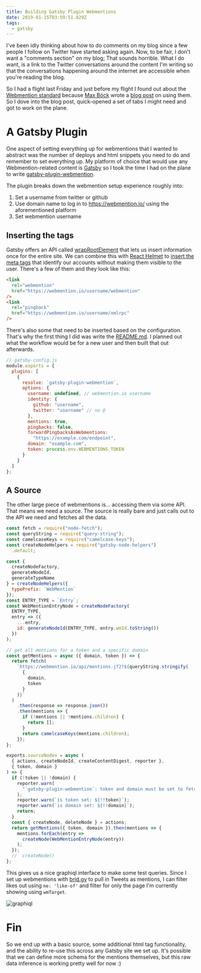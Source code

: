 ```yaml
---
title: Building Gatsby Plugin Webmentions
date: 2019-01-15T03:59:51.829Z
tags:
  - gatsby
---
```


I've been idly thinking about how to do comments on my blog
since a few people I follow on Twitter have started asking
again. Now, to be fair, I don't want a "comments section" on
my blog; That sounds horrible. What I do want, is a link to
the Twitter conversations around the content I'm writing so
that the conversations happening around the internet are
accessible when you're reading the blog.

So I had a flight last Friday and just before my flight I
found out about the
[Webmention standard](https://www.w3.org/TR/webmention/)
because [Max Böck](https://twitter.com/mxbck) wrote a
[blog post](https://mxb.at/blog/using-webmentions-on-static-sites/)
on using them. So I dove into the blog post, quick-opened a
set of tabs I might need and got to work on the plane.

# A Gatsby Plugin

One aspect of setting everything up for webmentions that I
wanted to abstract was the number of deploys and html
snippets you need to do and remember to set everything up.
My platform of choice that would use any Webmention-related
content is [Gatsby](https://www.gatsbyjs.org/) so I took the
time I had on the plane to write
[gatsby-plugin-webmention](https://github.com/ChristopherBiscardi/gatsby-plugin-webmention).

The plugin breaks down the webmention setup experience
roughly into:

1. Set a username from twitter or github
2. Use domain name to log in to https://webmention.io/ using
   the aforementioned platform
3. Set webmention username

## Inserting the tags

Gatsby offers an API called
[wrapRootElement](/post/controlling-the-gatsby-application-root)
that lets us insert information once for the entire site. We
can combine this with
[React Helmet](https://github.com/nfl/react-helmet) to
[insert the meta tags](https://github.com/ChristopherBiscardi/gatsby-plugin-webmention/blob/15eae29b2ea5ebc2704c38610e8ae5ebff38a6f2/wrap-root-element.js)
that identify our accounts without making them visible to
the user. There's a few of them and they look like this:

```html
<link
  rel="webmention"
  href="https://webmention.io/username/webmention"
/>
<link
  rel="pingback"
  href="https://webmention.io/username/xmlrpc"
/>
```

There's also some that need to be inserted based on the
configuration. That's why the first thing I did was write
the
[README.md](https://github.com/ChristopherBiscardi/gatsby-plugin-webmention).
I planned out what the workflow would be for a new user and
then built that out afterwards.

```js
// gatsby-config.js
module.exports = {
  plugins: [
    {
      resolve: `gatsby-plugin-webmention`,
      options: {
        username: undefined, // webmention.io username
        identity: {
          github: "username",
          twitter: "username" // no @
        },
        mentions: true,
        pingbacks: false,
        forwardPingbacksAsWebmentions:
          "https://example.com/endpoint",
        domain: "example.com",
        token: process.env.WEBMENTIONS_TOKEN
      }
    }
  ]
};
```

## A Source

The other large piece of webmentions is... accessing them
via some API. That means we need a source. The source is
really bare and just calls out to the API we need and
fetches all the data.

```js
const fetch = require("node-fetch");
const queryString = require("query-string");
const camelcaseKeys = require("camelcase-keys");
const createNodeHelpers = require("gatsby-node-helpers")
  .default;

const {
  createNodeFactory,
  generateNodeId,
  generateTypeName
} = createNodeHelpers({
  typePrefix: `WebMention`
});
const ENTRY_TYPE = `Entry`;
const WebMentionEntryNode = createNodeFactory(
  ENTRY_TYPE,
  entry => ({
    ...entry,
    id: generateNodeId(ENTRY_TYPE, entry.wmId.toString())
  })
);

// get all mentions for a token and a specific domain
const getMentions = async ({ domain, token }) => {
  return fetch(
    `https://webmention.io/api/mentions.jf2?${queryString.stringify(
      {
        domain,
        token
      }
    )}`
  )
    .then(response => response.json())
    .then(mentions => {
      if (!mentions || !mentions.children) {
        return [];
      }
      return camelcaseKeys(mentions.children);
    });
};

exports.sourceNodes = async (
  { actions, createNodeId, createContentDigest, reporter },
  { token, domain }
) => {
  if (!token || !domain) {
    reporter.warn(
      "`gatsby-plugin-webmention`: token and domain must be set to fetch webmentions"
    );
    reporter.warn(`is token set: ${!!token}`);
    reporter.warn(`is domain set: ${!!domain}`);
    return;
  }
  const { createNode, deleteNode } = actions;
  return getMentions({ token, domain }).then(mentions => {
    mentions.forEach(entry =>
      createNode(WebMentionEntryNode(entry))
    );
  });
  //  createNode()
};
```

This gives us a nice graphiql interface to make some test
queries. Since I set up webmentions with
[brid.gy](https://brid.gy/) to pull in Tweets as mentions, I
can filter likes out using `ne: 'like-of'` and filter for
only the page I'm currently showing using `wmTarget`.

![graphiql](/img/image.png "GraphiQL showing Webmentions Data")

# Fin

So we end up with a basic source, some additional html tag
functionality, and the ability to re-use this across any
Gatsby site we set up. It's possible that we can define more
schema for the mentions themselves, but this raw data
inference is working pretty well for now :)
